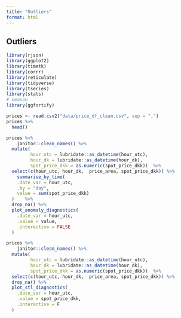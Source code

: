 ```yaml
---
title: "Outliers"
format: html
---
```


## Outliers

```r
library(rjson)
library(ggplot2)
library(timetk)
library(corrr)
library(reticulate)
library(tidyverse)
library(tseries)
library(stats)
# season
library(ggfortify)
```


```r
prices <- read.csv2("data/price_df_clean.csv", sep = ",")
prices %>% 
  head()
```

```r
prices %>% 
    janitor::clean_names() %>% 
  mutate(
         hour_utc = lubridate::as_datetime(hour_utc),
         hour_dk = lubridate::as_datetime(hour_dk),
         spot_price_dkk = as.numeric(spot_price_dkk))  %>% 
  select(c(hour_utc, hour_dk,  price_area, spot_price_dkk)) %>% 
    summarise_by_time(
    .date_var = hour_utc,
    .by = "day",
    value = sum(spot_price_dkk)
  )    %>% 
  drop_na() %>% 
  plot_anomaly_diagnostics(
    .date_var = hour_utc,
    .value = value,
    .interactive = FALSE
  )

```

```r
prices %>% 
    janitor::clean_names() %>% 
  mutate(
         hour_utc = lubridate::as_datetime(hour_utc),
         hour_dk = lubridate::as_datetime(hour_dk),
         spot_price_dkk = as.numeric(spot_price_dkk))  %>% 
  select(c(hour_utc, hour_dk,  price_area, spot_price_dkk)) %>% 
  drop_na() %>% 
  plot_stl_diagnostics(
    .date_var = hour_utc,
    .value = spot_price_dkk,
    .interactive = F
  )
```

